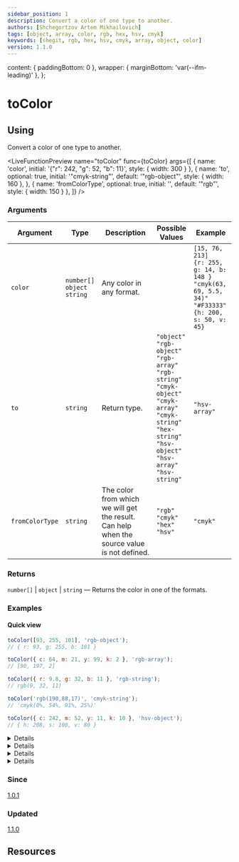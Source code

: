 ```yaml
---
sidebar_position: 1
description: Convert a color of one type to another.
authors: [Shchegortzov Artem Mikhailovich]
tags: [object, array, color, rgb, hex, hsv, cmyk]
keywords: [shegit, rgb, hex, hsv, cmyk, array, object, color]
version: 1.1.0
---
```



  content: { paddingBottom: 0 },
  wrapper: { marginBottom: 'var(--ifm-leading)' },
};

# toColor

## Using

Convert a color of one type to another.

<LiveFunctionPreview
  name="toColor"
  func={toColor}
  args={[
    { name: 'color', initial: '{"r": 242, "g": 52, "b": 11}', style: { width: 300 } },
    {
      name: 'to',
      optional: true,
      initial: '"cmyk-string"',
      default: '"rgb-object"',
      style: { width: 160 },
    },
    { name: 'fromColorType', optional: true, initial: '', default: '"rgb"', style: { width: 150 } },
  ]}
/>

### Arguments

| Argument        | Type                                     | Description                                                                                 | Possible Values                                                                                                                                                                                                          | Example                                                                                                                           |
| --------------- | ---------------------------------------- | ------------------------------------------------------------------------------------------- | ------------------------------------------------------------------------------------------------------------------------------------------------------------------------------------------------------------------------ | --------------------------------------------------------------------------------------------------------------------------------- |
| `color`         | `number[]` <br/> `object` <br/> `string` | Any color in any format.                                                                    |                                                                                                                                                                                                                          | `[15, 76, 213]` <br/> `{r: 255, g: 14, b: 148 }` <br/> `"cmyk(63, 69, 5.5, 34)"` <br/> `"#F33333"` <br/> `{h: 200, s: 50, v: 45}` |
| `to`            | `string`                                 | Return type.                                                                                | `"object"` <br/> `"rgb-object"` <br/> `"rgb-array"` <br/> `"rgb-string"` <br/> `"cmyk-object"` <br/> `"cmyk-array"` <br/> `"cmyk-string"`<br/> `"hex-string"`<br/> `"hsv-object"`<br/> `"hsv-array"`<br/> `"hsv-string"` | `"hsv-array"`                                                                                                                     |
| `fromColorType` | `string`                                 | The color from which we will get the result. Can help when the source value is not defined. | `"rgb"` <br/> `"cmyk"` <br/> `"hex"` <br/> `"hsv"`                                                                                                                                                                       | `"cmyk"`                                                                                                                          |

### Returns

`number[]` | `object` | `string` — Returns the color in one of the formats.

### Examples

#### Quick view

```js
toColor([93, 255, 101], 'rgb-object');
// { r: 93, g: 255, b: 101 }

toColor({ c: 64, m: 21, y: 99, k: 2 }, 'rgb-array');
// [90, 197, 2]

toColor({ r: 9.8, g: 32, b: 11 }, 'rgb-string');
// rgb(9, 32, 11)

toColor('rgb(190,88,17)', 'cmyk-string');
// 'cmyk(0%, 54%, 91%, 25%)'

toColor({ c: 242, m: 52, y: 11, k: 10 }, 'hsv-object');
// { h: 208, s: 100, v: 80 }
```

<Details headerText='To RGB' style={DETAILS_DEFAULT_STYLES}>

:::caution
Use `"rgb-object"` instead of `"object"`, as `"object"` will soon become obsolete.
:::

```js
toColor(['+53', false, true], 'object');
// {r: 53, g: 0, b: 1}

toColor([500, 177, -100], 'rgb-object');
// {r: 255, g: 177, b: 0}

toColor([0, 0, 66], 'object', fromColorType: 'cmyk');
// { r: 0, g: 0, b: 0, a: 1 }

toColor(['+53', false, true], 'rgb-array');
// [53, 0, 1]

toColor(() => ({ r: 185, g: '+63', b: () => 260 }), 'rgb-array');
// [185, 63, 255]

toColor('rgb(45, 29, 118.2)', 'rgb-string');
// rgb(45, 29, 118)

toColor({ m: 63, k: 99 }, 'rgb-string');
// rgb(3, 1, 3)

toColor('cmyk(64%, 21%, 99%, 2%)', 'rgb-string');
// rgb(90, 197, 2)

toColor('some', 'rgb-string');
// rgb(0, 0, 0)
```

</Details>

<Details headerText='To CMYK' style={DETAILS_DEFAULT_STYLES}>

```js
toColor({ r: 244, g: 233, b: 221, a: 1 }, 'cmyk-object');
// { c: 0, m: 5, y: 9, k: 4 }

toColor('rgb(64, 21, 99)', 'cmyk-object');
// { c: 35, m: 79, y: 0, k: 61 }

toColor(() => [-500, 500, '58.8'], 'cmyk-object');
// { c: 100, m: 0, y: 77, k: 0 }

toColor(() => ['+506', 11.5, 34, -50], 'cmyk-array', fromColorType: 'cmyk');
// [100, 11, 34, 0]

toColor(() => `cmyk(1, 1%, 1, 1%)`, 'cmyk-array');
// [1, 1, 1, 1]

toColor('some', 'cmyk-array');
// [0, 0, 0, 100]

toColor({ r: 251.9, g: 158, b: 44.1 }, 'cmyk-string');
// cmyk(0%, 37%, 82%, 2%)

toColor([64, 21, 99], 'cmyk-string');
// cmyk(35%, 79%, 0%, 61%)
```

</Details>

<Details headerText='To HEX' style={DETAILS_DEFAULT_STYLES}>

```js
toColor({ r: 242, g: 52, b: 11 }, 'hex-string');
// '#F2340B'

toColor('#fff', 'hex-string');
// '#FFFFFF'

toColor({ c: 242, m: 52, y: 11, k: 11 }, 'hex-string');
// '#006DCA'
```

</Details>

<Details headerText='To HSV' style={DETAILS_DEFAULT_STYLES}>

```js
toColor({ r: '34.3', g: '+59.8', b: -96.5 }, 'hsv-object');
// { h: 85, s: 100, v: 23 }

toColor({ c: '-40', m: '-1', y: '+67', k: '69.3' }, 'hsv-object');
// { h: 60, s: 67, v: 31 }

toColor('hsv(-200, 99.999%, +39.2)', 'hsv-array');
// [0, 99, 39]

toColor('#FA4', 'hsv-array');
// [33, 73, 100]

toColor({ c: 12, m: 44, y: 55, k: 63 }, 'hsv-string');
// 'hsv(16, 49%, 33%)'
```

</Details>

### Since

[1.0.1](https://www.npmjs.com/package/shegit/v/1.0.1)

### Updated

[1.1.0](https://www.npmjs.com/package/shegit/v/1.1.0)

## Resources

<div style={{ display: 'flex', gap: 20 }}>
  <GitHubResourceButton link="https://github.com/or-temka/shegit/tree/v1.1.0/src/functions/colors/toColor" />
  <CodeSandboxResourceButton link="https://codesandbox.io/p/sandbox/tocolor-rnlpvf" />
</div>
